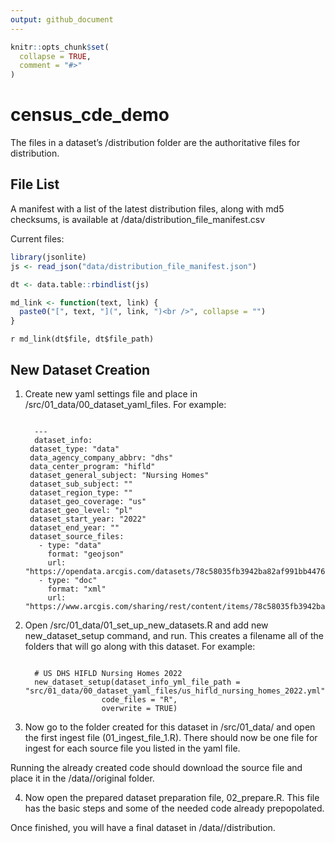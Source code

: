 ```yaml
---
output: github_document
---
```


<!-- README.md is generated from README.Rmd. Please edit that file -->

```r
knitr::opts_chunk$set(
  collapse = TRUE,
  comment = "#>"
)
```

# census_cde_demo

The files in a dataset's <dataset_name>/distribution folder are the authoritative files for distribution.  

## File List
A manifest with a list of the latest distribution files, along with md5 checksums, is available at /data/distribution_file_manifest.csv

Current files:<br />
```r
library(jsonlite)
js <- read_json("data/distribution_file_manifest.json")

dt <- data.table::rbindlist(js)
```

```r
md_link <- function(text, link) {
  paste0("[", text, "](", link, ")<br />", collapse = "")
}
```

`r md_link(dt$file, dt$file_path)`

## New Dataset Creation

1. Create new yaml settings file and place in /src/01_data/00_dataset_yaml_files. For example:
<pre><code>
  ---
  dataset_info:
    dataset_type: "data"             
    data_agency_company_abbrv: "dhs"
    data_center_program: "hifld"
    dataset_general_subject: "Nursing Homes"
    dataset_sub_subject: ""
    dataset_region_type: ""
    dataset_geo_coverage: "us"
    dataset_geo_level: "pl"         
    dataset_start_year: "2022"
    dataset_end_year: ""
    dataset_source_files:
      - type: "data"    
        format: "geojson"
        url: "https://opendata.arcgis.com/datasets/78c58035fb3942ba82af991bb4476f13_0.geojson"
      - type: "doc"
        format: "xml"
        url: "https://www.arcgis.com/sharing/rest/content/items/78c58035fb3942ba82af991bb4476f13/info/metadata/metadata.xml"
</code></pre>

2. Open /src/01_data/01_set_up_new_datasets.R and add new new_dataset_setup command, and run. This creates a filename all of the folders that will go along with this dataset. For example:
<pre><code>
  # US DHS HIFLD Nursing Homes 2022
  new_dataset_setup(dataset_info_yml_file_path = "src/01_data/00_dataset_yaml_files/us_hifld_nursing_homes_2022.yml",
                    code_files = "R",
                    overwrite = TRUE)
</code></pre>

3. Now go to the folder created for this dataset in /src/01_data/<name of new dataset> and open the first ingest file (01_ingest_file_1.R). There should now be one file for ingest for each source file you listed in the yaml file.

Running the already created code should download the source file and place it in the /data/<name of new dataset>/original folder.

4. Now open the prepared dataset preparation file, 02_prepare.R. 
This file has the basic steps and some of the needed code already prepopolated.

Once finished, you will have a final dataset in /data/<name of new dataset>/distribution.
